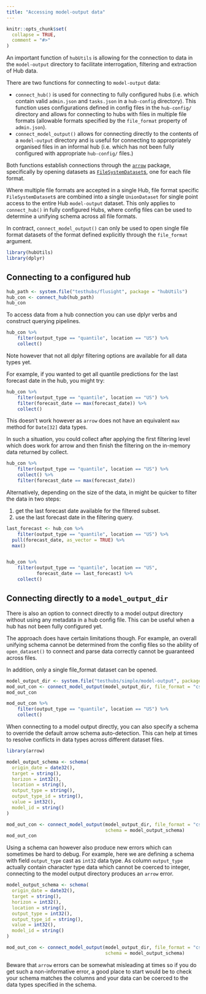 ```yaml
---
title: "Accessing model-output data"
---
```


```r
knitr::opts_chunk$set(
  collapse = TRUE,
  comment = "#>"
)
```

An important function of `hubUtils` is allowing for the connection to data in the `model-output` directory to facilitate interrogation, filtering and extraction of Hub data.

There are two functions for connecting to `model-output` data:

- `connect_hub()` is used for connecting to fully configured hubs (i.e. which contain valid `admin.json` and `tasks.json` in a `hub-config` directory). This function uses configurations defined in config files in the `hub-config/` directory and allows for connecting to hubs with files in multiple file formats (allowable formats specified by the `file_format` property of `admin.json`).
- `connect_model_output()` allows for connecting directly to the contents of a `model-output` directory and is useful for connecting to appropriately organised files in an informal hub (i.e. which has not been fully configured with appropriate `hub-config/` files.)

Both functions establish connections through the [`arrow`](https://arrow.apache.org/docs/r/) package, specifically by opening datasets as [`FileSystemDataset`s](https://arrow.apache.org/docs/r/reference/Dataset.html), one for each file format. 

Where multiple file formats are accepted in a single Hub, file format specific `FileSystemDataset`s are combined into a single `UnionDataset` for single point access to the entire Hub `model-output` dataset. 
This only applies to `connect_hub()` in fully configured Hubs, where config files can be used to determine a unifying schema across all file formats. 

In contract, `connect_model_output()` can only be used to open single file format datasets of the format defined explicitly through the `file_format` argument.


```r
library(hubUtils)
library(dplyr)
```

## Connecting to a configured hub


```r
hub_path <- system.file("testhubs/flusight", package = "hubUtils")
hub_con <- connect_hub(hub_path)
hub_con
```

To access data from a hub connection you can use dplyr verbs and construct querying pipelines.

```r
hub_con %>%
    filter(output_type == "quantile", location == "US") %>%
    collect()
```

Note however that not all dplyr filtering options are available for all data types yet.

For example, if you wanted to get all quantile predictions for the last forecast date in the hub, you might try:

```r
hub_con %>%
    filter(output_type == "quantile", location == "US") %>%
    filter(forecast_date == max(forecast_date)) %>%
    collect()
```

This doesn't work however as `arrow` does not have an equivalent `max` method for `Date[32]` data types.

In such a situation, you could collect after applying the first filtering level which does work for arrow and then finish the filtering on the in-memory data returned by collect.

```r
hub_con %>%
    filter(output_type == "quantile", location == "US") %>%
    collect() %>%
    filter(forecast_date == max(forecast_date)) 
```

Alternatively, depending on the size of the data, in might be quicker to filter the data in two steps:

1. get the last forecast date available for the filtered subset.
2. use the last forecast date in the filtering query.

```r
last_forecast <- hub_con %>%
    filter(output_type == "quantile", location == "US") %>%
  pull(forecast_date, as_vector = TRUE) %>%
  max()


hub_con %>%
    filter(output_type == "quantile", location == "US",
           forecast_date == last_forecast) %>%
    collect()
```



## Connecting directly to a `model_output_dir`

There is also an option to connect directly to a model output directory without using any metadata in a hub config file. This can be useful when a hub has not been fully configured yet. 

The approach does have certain limitations though. For example, an overall unifying schema cannot be determined from the config files so the ability of `open_dataset()` to connect and parse data correctly cannot be guaranteed across files.

In addition, only a single file_format dataset can be opened.

```r
model_output_dir <- system.file("testhubs/simple/model-output", package = "hubUtils")
mod_out_con <- connect_model_output(model_output_dir, file_format = "csv")
mod_out_con
```


```r
mod_out_con %>%
    filter(output_type == "quantile", location == "US") %>%
    collect()
```


When connecting to a model output directly, you can also specify a schema to override the default arrow schema auto-detection. This can help at times to resolve conflicts in data types across different dataset files.

```r
library(arrow)

model_output_schema <- schema(
  origin_date = date32(),
  target = string(),
  horizon = int32(),
  location = string(),
  output_type = string(),
  output_type_id = string(),
  value = int32(),
  model_id = string()
)

mod_out_con <- connect_model_output(model_output_dir, file_format = "csv",
                                    schema = model_output_schema)
mod_out_con
```

Using a schema can however also produce new errors which can sometimes be hard to debug. For example, here we are defining a schema with field `output_type` cast as `int32` data type. As column `output_type` actually contain character type data which cannot be coerced to integer, connecting to the model output directory produces an `arrow` error. 


```r
model_output_schema <- schema(
  origin_date = date32(),
  target = string(),
  horizon = int32(),
  location = string(),
  output_type = int32(),
  output_type_id = string(),
  value = int32(),
  model_id = string()
)

mod_out_con <- connect_model_output(model_output_dir, file_format = "csv",
                                    schema = model_output_schema)
```

Beware that `arrow` errors can be somewhat misleading at times so if you do get such a non-informative error, a good place to start would be to check your schema matches the columns and your data can be coerced to the data types specified in the schema.
